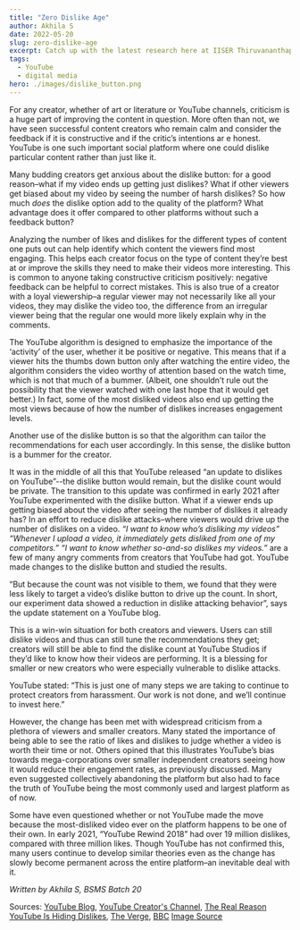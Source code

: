 ```yaml
---
title: "Zero Dislike Age"
author: Akhila S
date: 2022-05-20
slug: zero-dislike-age
excerpt: Catch up with the latest research here at IISER Thiruvananthapuram.
tags:   
  - YouTube
  - digital media
hero: ./images/dislike_button.png
---
```

For any creator, whether of art or literature or YouTube channels, criticism is a huge part of improving the content in question. More often than not, we have seen successful content creators who remain calm and consider the feedback if it is constructive and if the critic’s intentions ar e honest. YouTube is one such important social platform where one could dislike particular content rather than just like it. 

Many budding creators get anxious about the dislike button: for a good reason–what if my video ends up getting just dislikes? What if other viewers get biased about my video by seeing the number of harsh dislikes? So how much *does* the dislike option add to the quality of the platform? What advantage does it offer compared to other platforms without such a feedback button? 

Analyzing the number of likes and dislikes for the different types of content one puts out can help identify which content the viewers find most engaging. This helps each creator focus on the type of content they’re best at or improve the skills they need to make their videos more interesting. This is common to anyone taking constructive criticism positively: negative feedback can be helpful to correct mistakes. This is also true of a creator with a loyal viewership–a regular viewer may not necessarily like all your videos, they may dislike the video too, the difference from an irregular viewer being that the regular one would more likely explain why in the comments. 

The YouTube algorithm is designed to emphasize the importance of the ‘activity’ of the user, whether it be positive or negative. This means that if a viewer hits the thumbs down button only after watching the entire video, the algorithm considers the video worthy of attention based on the watch time, which is not that much of a bummer. (Albeit, one shouldn’t rule out the possibility that the viewer watched with one last hope that it would get better.) In fact, some of the most disliked videos also end up getting the most views because of how the number of dislikes increases engagement levels.

Another use of the dislike button is so that the algorithm can tailor the recommendations for each user accordingly. In this sense, the dislike button is a bummer for the creator. 

It was in the middle of all this that YouTube released “an update to dislikes on YouTube”--the dislike button would remain, but the dislike count would be private. The transition to this update was confirmed in early 2021 after YouTube experimented with the dislike button. What if a viewer ends up getting biased about the video after seeing the number of dislikes it already has? In an effort to reduce dislike attacks–where viewers would drive up the number of dislikes on a video. *“I want to know who’s disliking my videos” “Whenever I upload a video, it immediately gets disliked from one of my competitors.” “I want to know whether so-and-so dislikes my videos.”* are a few of many angry comments from creators that YouTube had got. YouTube made changes to the dislike button and studied the results. 

“But because the count was not visible to them, we found that they were less likely to target a video’s dislike button to drive up the count. In short, our experiment data showed a reduction in dislike attacking behavior”, says the update statement on a YouTube blog. 

This is a win-win situation for both creators and viewers. Users can still dislike videos and thus can still tune the recommendations they get; creators will still be able to find the dislike count at YouTube Studios if they’d like to know how their videos are performing. It is a blessing for smaller or new creators who were especially vulnerable to dislike attacks. 

YouTube stated: “This is just one of many steps we are taking to continue to protect creators from harassment. Our work is not done, and we’ll continue to invest here.” 

However, the change has been met with widespread criticism from a plethora of viewers and smaller creators. Many stated the importance of being able to see the ratio of likes and dislikes to judge whether a video is worth their time or not. Others opined that this illustrates YouTube’s bias towards mega-corporations over smaller independent creators seeing how it would reduce their engagement rates, as previously discussed. Many even suggested collectively abandoning the platform but also had to face the truth of YouTube being the most commonly used and largest platform as of now. 

Some have even questioned whether or not YouTube made the move because the most-disliked video ever on the platform happens to be one of their own. In early 2021, “YouTube Rewind 2018” had over 19 million dislikes, compared with three million likes. Though YouTube has not confirmed this, many users continue to develop similar theories even as the change has slowly become permanent across the entire platform–an inevitable deal with it. 

*Written by Akhila S, BSMS Batch 20*

Sources: [YouTube Blog](https://blog.youtube/news-and-events/update-to-youtube/), [YouTube Creator's Channel](https://www.youtube.com/watch?v=kxOuG8jMIgI), [The Real Reason YouTube Is Hiding Dislikes](https://www.youtube.com/watch?v=f1Izh3-c88Y), [The Verge](https://www.theverge.com/2019/2/1/18207189/youtube-dislike-attack-mob-review-bomb-creator-insider), [BBC](https://www.bbc.com/news/newsbeat-59264070)
[Image Source](https://cdn.write.corbpie.com/wp-content/uploads/2019/02/youtube-dislike-button.png)



